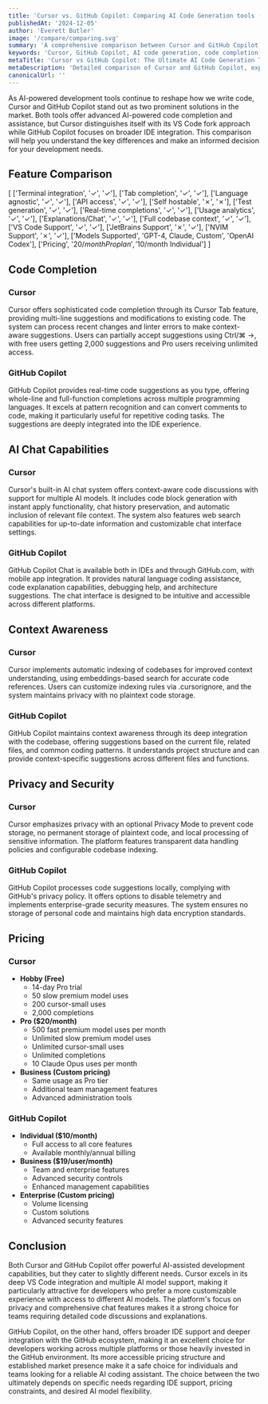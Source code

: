 ```yaml
---
title: 'Cursor vs. GitHub Copilot: Comparing AI Code Generation tools (2025)'
publishedAt: '2024-12-05'
author: 'Everett Butler'
image: '/compare/comparing.svg'
summary: 'A comprehensive comparison between Cursor and GitHub Copilot, analyzing their features, pricing, and capabilities to help developers choose the right AI coding assistant.'
keywords: 'Cursor, GitHub Copilot, AI code generation, code completion, developer tools, IDE integration, AI programming assistant, code suggestions, developer productivity'
metaTitle: 'Cursor vs GitHub Copilot: The Ultimate AI Code Generation Tool Comparison (2025)'
metaDescription: 'Detailed comparison of Cursor and GitHub Copilot, exploring their features, pricing, and capabilities to help developers make an informed choice for AI-assisted coding.'
canonicalUrl: ''
---
```


As AI-powered development tools continue to reshape how we write code, Cursor and GitHub Copilot stand out as two prominent solutions in the market. Both tools offer advanced AI-powered code completion and assistance, but Cursor distinguishes itself with its VS Code fork approach while GitHub Copilot focuses on broader IDE integration. This comparison will help you understand the key differences and make an informed decision for your development needs.

## Feature Comparison

[
   ['Terminal integration', '✓', '✓'],
   ['Tab completion', '✓', '✓'],
   ['Language agnostic', '✓', '✓'],
   ['API access', '✓', '✓'],
   ['Self hostable', '✗', '✗'],
   ['Test generation', '✓', '✓'],
   ['Real-time completions', '✓', '✓'],
   ['Usage analytics', '✓', '✓'],
   ['Explanations/Chat', '✓', '✓'],
   ['Full codebase context', '✓', '✓'],
   ['VS Code Support', '✓', '✓'],
   ['JetBrains Support', '✗', '✓'],
   ['NVIM Support', '✗', '✓'],
   ['Models Supported', 'GPT-4, Claude, Custom', 'OpenAI Codex'],
   ['Pricing', '$20/month Pro plan', '$10/month Individual']
]

## Code Completion

### Cursor
Cursor offers sophisticated code completion through its Cursor Tab feature, providing multi-line suggestions and modifications to existing code. The system can process recent changes and linter errors to make context-aware suggestions. Users can partially accept suggestions using Ctrl/⌘ →, with free users getting 2,000 suggestions and Pro users receiving unlimited access.

### GitHub Copilot
GitHub Copilot provides real-time code suggestions as you type, offering whole-line and full-function completions across multiple programming languages. It excels at pattern recognition and can convert comments to code, making it particularly useful for repetitive coding tasks. The suggestions are deeply integrated into the IDE experience.

## AI Chat Capabilities

### Cursor
Cursor's built-in AI chat system offers context-aware code discussions with support for multiple AI models. It includes code block generation with instant apply functionality, chat history preservation, and automatic inclusion of relevant file context. The system also features web search capabilities for up-to-date information and customizable chat interface settings.

### GitHub Copilot
GitHub Copilot Chat is available both in IDEs and through GitHub.com, with mobile app integration. It provides natural language coding assistance, code explanation capabilities, debugging help, and architecture suggestions. The chat interface is designed to be intuitive and accessible across different platforms.

## Context Awareness

### Cursor
Cursor implements automatic indexing of codebases for improved context understanding, using embeddings-based search for accurate code references. Users can customize indexing rules via .cursorignore, and the system maintains privacy with no plaintext code storage.

### GitHub Copilot
GitHub Copilot maintains context awareness through its deep integration with the codebase, offering suggestions based on the current file, related files, and common coding patterns. It understands project structure and can provide context-specific suggestions across different files and functions.

## Privacy and Security

### Cursor
Cursor emphasizes privacy with an optional Privacy Mode to prevent code storage, no permanent storage of plaintext code, and local processing of sensitive information. The platform features transparent data handling policies and configurable codebase indexing.

### GitHub Copilot
GitHub Copilot processes code suggestions locally, complying with GitHub's privacy policy. It offers options to disable telemetry and implements enterprise-grade security measures. The system ensures no storage of personal code and maintains high data encryption standards.

## Pricing

### Cursor
- **Hobby (Free)**
  - 14-day Pro trial
  - 50 slow premium model uses
  - 200 cursor-small uses
  - 2,000 completions
- **Pro ($20/month)**
  - 500 fast premium model uses per month
  - Unlimited slow premium model uses
  - Unlimited cursor-small uses
  - Unlimited completions
  - 10 Claude Opus uses per month
- **Business (Custom pricing)**
  - Same usage as Pro tier
  - Additional team management features
  - Advanced administration tools

### GitHub Copilot
- **Individual ($10/month)**
  - Full access to all core features
  - Available monthly/annual billing
- **Business ($19/user/month)**
  - Team and enterprise features
  - Advanced security controls
  - Enhanced management capabilities
- **Enterprise (Custom pricing)**
  - Volume licensing
  - Custom solutions
  - Advanced security features

## Conclusion

Both Cursor and GitHub Copilot offer powerful AI-assisted development capabilities, but they cater to slightly different needs. Cursor excels in its deep VS Code integration and multiple AI model support, making it particularly attractive for developers who prefer a more customizable experience with access to different AI models. The platform's focus on privacy and comprehensive chat features makes it a strong choice for teams requiring detailed code discussions and explanations.

GitHub Copilot, on the other hand, offers broader IDE support and deeper integration with the GitHub ecosystem, making it an excellent choice for developers working across multiple platforms or those heavily invested in the GitHub environment. Its more accessible pricing structure and established market presence make it a safe choice for individuals and teams looking for a reliable AI coding assistant. The choice between the two ultimately depends on specific needs regarding IDE support, pricing constraints, and desired AI model flexibility.